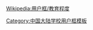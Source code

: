 {{Userbox
  |id=育英中学
  |id-c=#ffffff
  |id-fc = #32cd32
  |info=这个用戶是'''[[北京市育英中学]]'''的校友、学生或老师。
  |info-c=#32cd32
  |info-s=10
  |info-fc=#ffffff
  |border-c=#000000
  |usercategory=北京市育英中学维基人
}}
<noinclude>
<div style="clear: both;"></div>
[[Wikipedia:用户框/教育程度]]
[[Category:中国大陆学校用户框模板]]
</noinclude>